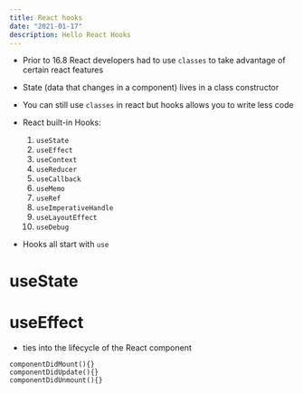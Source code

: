 ```yaml
---
title: React hooks
date: "2021-01-17"
description: Hello React Hooks
---
```


- Prior to 16.8 React developers had to use `classes` to take advantage of certain react features
- State (data that changes in a component) lives in a class constructor
- You can still use `classes` in react but hooks allows you to write less code
- React built-in Hooks:
  1. `useState`
  2. `useEffect`
  3. `useContext`
  4. `useReducer`
  5. `useCallback`
  6. `useMemo`
  7. `useRef`
  8. `useImperativeHandle`
  9. `useLayoutEffect`
  10. `useDebug`

- Hooks all start with `use`


# useState



# useEffect
- ties into the lifecycle of the React component


```
componentDidMount(){}
componentDidUpdate(){}
componentDidUnmount(){}

```




```js

```

